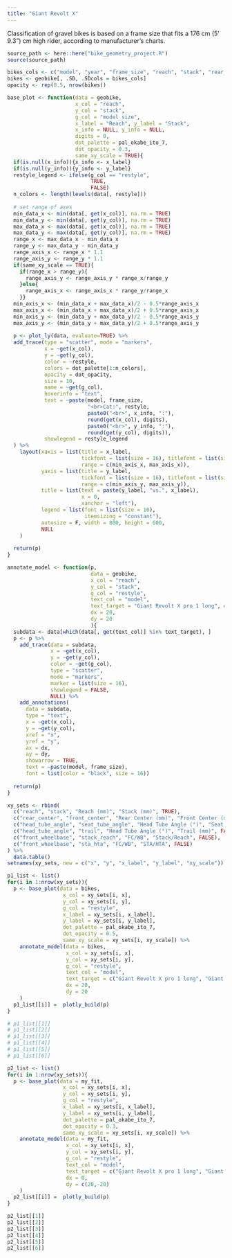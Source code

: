 ```yaml
---
title: "Giant Revolt X"
---
```


::: {.callout-note}
Classification of gravel bikes is based on a frame size that fits a 176 cm (5' 9.3") cm high rider, according to manufacturer's charts.
:::

```r
source_path <- here::here("bike_geometry_project.R")
source(source_path)

```

```r
bikes_cols <- c("model", "year", "frame_size", "reach", "stack", "rear_center", "front_center", "head_tube_angle", "seat_tube_angle", "bottom_bracket_drop", "trail", "front_wheelbase", "stack_reach", "sta_hta", "restyle", "model_size")
bikes <- geobike[, .SD, .SDcols = bikes_cols]
opacity <- rep(0.5, nrow(bikes))
```

```r
base_plot <- function(data = geobike,
                      x_col = "reach",
                      y_col = "stack",
                      g_col = "model_size",
                      x_label = "Reach", y_label = "Stack",
                      x_info = NULL, y_info = NULL,
                      digits = 0,
                      dot_palette = pal_okabe_ito_7,
                      dot_opacity = 0.3,
                      same_xy_scale = TRUE){
  if(is.null(x_info)){x_info <- x_label}
  if(is.null(y_info)){y_info <- y_label}
  restyle_legend <- ifelse(g_col == "restyle",
                           TRUE,
                           FALSE)
  n_colors <- length(levels(data[, restyle]))
  
  # set range of axes
  min_data_x <- min(data[, get(x_col)], na.rm = TRUE)
  min_data_y <- min(data[, get(y_col)], na.rm = TRUE)
  max_data_x <- max(data[, get(x_col)], na.rm = TRUE)
  max_data_y <- max(data[, get(y_col)], na.rm = TRUE)
  range_x <- max_data_x - min_data_x
  range_y <- max_data_y - min_data_y
  range_axis_x <- range_x * 1.1
  range_axis_y <- range_y * 1.1
  if(same_xy_scale == TRUE){
    if(range_x > range_y){
      range_axis_y <- range_axis_y * range_x/range_y
    }else{
      range_axis_x <- range_axis_x * range_y/range_x
    }}
  min_axis_x <- (min_data_x + max_data_x)/2 - 0.5*range_axis_x
  max_axis_x <- (min_data_x + max_data_x)/2 + 0.5*range_axis_x
  min_axis_y <- (min_data_y + max_data_y)/2 - 0.5*range_axis_y
  max_axis_y <- (min_data_y + max_data_y)/2 + 0.5*range_axis_y
 
  p <- plot_ly(data, evaluate=TRUE) %>%
  add_trace(type = "scatter", mode = "markers",
            x = ~get(x_col),
            y = ~get(y_col),
            color = ~restyle,
            colors = dot_palette[1:n_colors],
            opacity = dot_opacity,
            size = 10,
            name = ~get(g_col),
            hoverinfo = "text",
            text = ~paste(model, frame_size,
                          "<br>Cat:", restyle,
                          paste0("<br>", x_info, ":"),
                          round(get(x_col), digits),
                          paste0("<br>", y_info, ":"),
                          round(get(y_col), digits)),
            showlegend = restyle_legend
  ) %>% 
    layout(xaxis = list(title = x_label,
                        tickfont = list(size = 16), titlefont = list(size = 16),
                        range = c(min_axis_x, max_axis_x)),
           yaxis = list(title = y_label,
                        tickfont = list(size = 16), titlefont = list(size = 16),
                        range = c(min_axis_y, max_axis_y)),
           title = list(text = paste(y_label, "vs.", x_label),
                        x = 0,
                        xanchor = "left"),
           legend = list(font = list(size = 10),
                         itemsizing = "constant"),
           autosize = F, width = 800, height = 600,
           NULL
    )
 
  return(p)
}

```


```r
annotate_model <- function(p,
                           data = geobike,
                           x_col = "reach",
                           y_col = "stack",
                           g_col = "restyle",
                           text_col = "model",
                           text_target = "Giant Revolt X pro 1 long", # can be a vector
                           dx = 20,
                           dy = 20
                           ){
  subdata <- data[which(data[, get(text_col)] %in% text_target), ]
  p <- p %>%
    add_trace(data = subdata,
              x = ~get(x_col),
              y = ~get(y_col),
              color = ~get(g_col),
              type = "scatter",
              mode = "markers",
              marker = list(size = 16),
              showlegend = FALSE,
              NULL) %>%
    add_annotations(
      data = subdata,
      type = "text",
      x = ~get(x_col),
      y = ~get(y_col),
      xref = "x",
      yref = "y",
      ax = dx,
      ay = dy,
      showarrow = TRUE,
      text = ~paste(model, frame_size), 
      font = list(color = "black", size = 16))
  
  return(p) 
}
```





```r


xy_sets <- rbind(
  c("reach", "stack", "Reach (mm)", "Stack (mm)", TRUE),
  c("rear_center", "front_center", "Rear Center (mm)", "Front Center (mm)", TRUE),  
  c("head_tube_angle", "seat_tube_angle", "Head Tube Angle (°)", "Seat Tube Angle (°)", TRUE),
  c("head_tube_angle", "trail", "Head Tube Angle (°)", "Trail (mm)", FALSE),
  c("front_wheelbase", "stack_reach", "FC/WB", "Stack/Reach", FALSE),
  c("front_wheelbase", "sta_hta", "FC/WB", "STA/HTA", FALSE)
) %>%
  data.table()
setnames(xy_sets, new = c("x", "y", "x_label", "y_label", "xy_scale"))

p1_list <- list()
for(i in 1:nrow(xy_sets)){
  p <- base_plot(data = bikes,
                  x_col = xy_sets[i, x],
                  y_col = xy_sets[i, y],
                  g_col = "restyle",
                  x_label = xy_sets[i, x_label],
                  y_label = xy_sets[i, y_label],
                  dot_palette = pal_okabe_ito_7,
                  dot_opacity = 0.5,
                  same_xy_scale = xy_sets[i, xy_scale]) %>%
    annotate_model(data = bikes,
                   x_col = xy_sets[i, x],
                   y_col = xy_sets[i, y],
                   g_col = "restyle",
                   text_col = "model",
                   text_target = c("Giant Revolt X pro 1 long", "Giant Revolt X pro 1 short"),
                   dx = 20,
                   dy = 20
    )
  p1_list[[i]] =  plotly_build(p)
}

# p1_list[[1]]
# p1_list[[2]]
# p1_list[[3]]
# p1_list[[4]]
# p1_list[[5]]
# p1_list[[6]]

p2_list <- list()
for(i in 1:nrow(xy_sets)){
  p <- base_plot(data = my_fit,
                  x_col = xy_sets[i, x],
                  y_col = xy_sets[i, y],
                  g_col = "restyle",
                  x_label = xy_sets[i, x_label],
                  y_label = xy_sets[i, y_label],
                  dot_palette = pal_okabe_ito_7,
                  dot_opacity = 0.3,
                  same_xy_scale = xy_sets[i, xy_scale]) %>%
    annotate_model(data = my_fit,
                   x_col = xy_sets[i, x],
                   y_col = xy_sets[i, y],
                   g_col = "restyle",
                   text_col = "model",
                   text_target = c("Giant Revolt X pro 1 long", "Giant Revolt X pro 1 short"),
                   dx = 0,
                   dy = c(20,-20)
    )
  p2_list[[i]] =  plotly_build(p)
}

p2_list[[1]]
p2_list[[2]]
p2_list[[3]]
p2_list[[4]]
p2_list[[5]]
p2_list[[6]]

```




